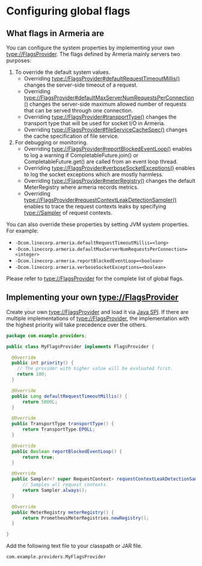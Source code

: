 # Configuring global flags

## What flags in Armeria are

You can configure the system properties by implementing your own <type://FlagsProvider>. The flags defined by Armeria mainly servers two purposes:

1. To override the default system values.
    - Overriding <type://FlagsProvider#defaultRequestTimeoutMillis()> changes the server-side timeout of a request.
    - Overriding <type://FlagsProvider#defaultMaxServerNumRequestsPerConnection()> changes the server-side maximum allowed number of requests that can be served through one connection.
    - Overriding <type://FlagsProvider#transportType()> changes the transport type that will be used for socket I/O in Armeria.
    - Overriding <type://FlagsProvider#fileServiceCacheSpec()> changes the cache specification of file service.
2. For debugging or monitoring.
    - Overriding <type://FlagsProvider#reportBlockedEventLoop()> enables to log a warning if CompletableFuture.join() or CompletableFuture.get() are called from an event loop thread.
    - Overriding <type://FlagsProvider#verboseSocketExceptions()> enables to log the socket exceptions which are mostly harmless.
    - Overriding <type://FlagsProvider#meterRegistry()> changes the default MeterRegistry where armeria records metrics.
    - Overriding <type://FlagsProvider#requestContextLeakDetectionSampler()> enables to trace the request contexts leaks by specifying <type://Sampler> of request contexts.

You can also override these properties by setting JVM system properties. For example:
- `-Dcom.linecorp.armeria.defaultRequestTimeoutMillis=<long>`
- `-Dcom.linecorp.armeria.defaultMaxServerNumRequestsPerConnection=<integer>`
- `-Dcom.linecorp.armeria.reportBlockedEventLoop=<boolean>`
- `-Dcom.linecorp.armeria.verboseSocketExceptions=<boolean>`

<Tip>

  Please refer to <type://FlagsProvider> for the complete list of global flags.

</Tip>

## Implementing your own <type://FlagsProvider>

Create your own <type://FlagsProvider> and load it via [Java SPI](https://docs.oracle.com/javase/tutorial/sound/SPI-intro.html).
If there are multiple implementations of <type://FlagsProvider>, the implementation with the highest priority will take precedence over the others.

```java filename=MyFlagsProvider.java
package com.example.providers;

public class MyFlagsProvider implements FlagsProvider {

  @Override
  public int priority() {
    // The provider with higher value will be evaluated first.
    return 100;
  }

  @Override
  public Long defaultRequestTimeoutMillis() {
      return 5000L;
  }

  @Override
  public TransportType transportType() {
      return TransportType.EPOLL;
  }

  @Override
  public Boolean reportBlockedEventLoop() {
      return true;
  }

  @Override
  public Sampler<? super RequestContext> requestContextLeakDetectionSampler() {
      // Samples all request contexts.
      return Sampler.always();
  }

  @Override
  public MeterRegistry meterRegistry() {
      return PrometheusMeterRegistries.newRegistry();
  }

}
```

Add the following text file to your classpath or JAR file.

```text filename=META-INF/services/com.linecorp.armeria.common.FlagsProvider
com.example.providers.MyFlagsProvider
```
